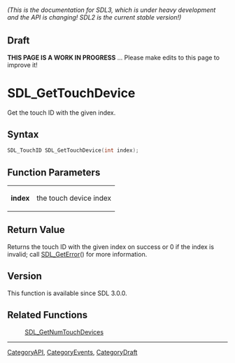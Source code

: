 ====== (This is the documentation for SDL3, which is under heavy development and the API is changing! SDL2 is the current stable version!) ======

== Draft ==

'''THIS PAGE IS A WORK IN PROGRESS''' ... Please make edits to this page to improve it!



<!-- #*^*^*^*^*See https://wiki.libsdl.org/SGFunctions for details on editing this page*^*^*^*^* -->
= SDL_GetTouchDevice =

Get the touch ID with the given index.

== Syntax ==

<syntaxhighlight lang='c'>
SDL_TouchID SDL_GetTouchDevice(int index);
</syntaxhighlight>

== Function Parameters ==

{|
|'''index'''
|the touch device index
|}

== Return Value ==

Returns the touch ID with the given index on success or 0 if the index is
invalid; call [[SDL_GetError]]() for more information.

== Version ==

This function is available since SDL 3.0.0.

== Related Functions ==

:[[SDL_GetNumTouchDevices]]

----
[[CategoryAPI]], [[CategoryEvents]], [[CategoryDraft]]
<!-- #See the Style Guide for instructions on editing the footer. -->


